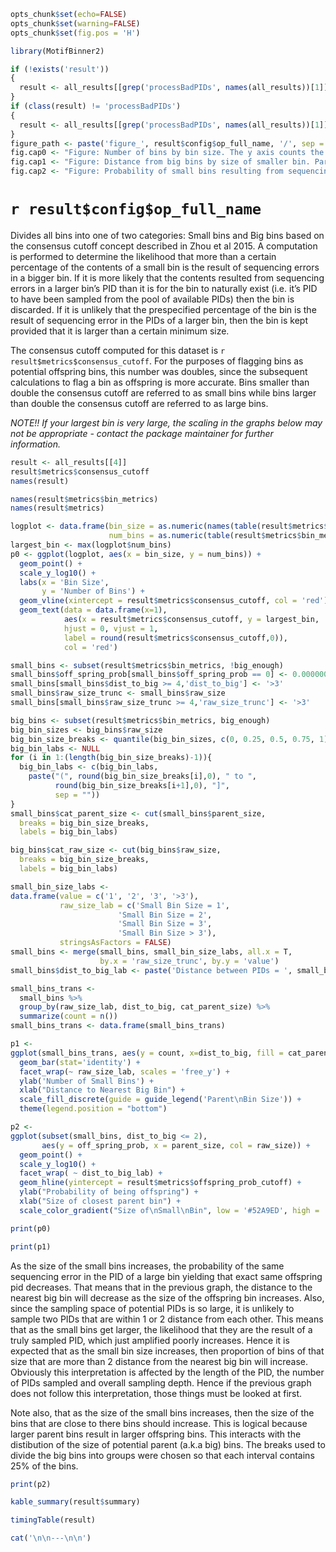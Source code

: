 ```r
opts_chunk$set(echo=FALSE)
opts_chunk$set(warning=FALSE)
opts_chunk$set(fig.pos = 'H')

library(MotifBinner2)

if (!exists('result'))
{
  result <- all_results[[grep('processBadPIDs', names(all_results))[1]]]
}
if (class(result) != 'processBadPIDs')
{
  result <- all_results[[grep('processBadPIDs', names(all_results))[1]]]
}
figure_path <- paste('figure_', result$config$op_full_name, '/', sep = '')
fig.cap0 <- "Figure: Number of bins by bin size. The y axis counts the number of bins of the size given on the x-axis. Note the log scale on the y-axis. The vertical red line indicates the consensus cutoff. Note that a few additional QC checks were performed since the previous version of this figure (in the extactPID steps), so slight deviations are expected."
fig.cap1 <- "Figure: Distance from big bins by size of smaller bin. Parent bin sizes were chosen such that each interval contains 25% of all large bins."
fig.cap2 <- "Figure: Probability of small bins resulting from sequencing errors in the PIDs of larger bins. Note that the probability computation is based on a proportion of the size of the small bin (30% by default). Thus the probability only changes if the size of the bin increased enough for that proportion to increase by one. Hence bins of size 1, 2, and 3 are on the same probability curve; likewise bins of size 4, 5 and 6 and so forth."
```

# `r result$config$op_full_name`

Divides all bins into one of two categories: Small bins and Big bins based on the consensus cutoff concept described in Zhou et al 2015. A computation is performed to determine the likelihood that more than a certain percentage of the contents of a small bin is the result of sequencing errors in a bigger bin. If it is more likely that the contents resulted from sequencing errors in a larger bin's PID than it is for the bin to naturally exist (i.e. it's PID to have been sampled from the pool of available PIDs) then the bin is discarded. If it is unlikely that the prespecified percentage of the bin is the result of sequencing error in the PIDs of a larger bin, then the bin is kept provided that it is larger than a certain minimum size.

The consensus cutoff computed for this dataset is `r result$metrics$consensus_cutoff`. For the purposes of flagging bins as potential offspring bins, this number was doubles, since the subsequent calculations to flag a bin as offspring is more accurate. Bins smaller than double the consensus cutoff are referred to as small bins while bins larger than double the consensus cutoff are referred to as large bins.

*NOTE!! If your largest bin is very large, the scaling in the graphs below may not be appropriate - contact the package maintainer for further information.*

```r
result <- all_results[[4]]
result$metrics$consensus_cutoff
names(result)

names(result$metrics$bin_metrics)
names(result$metrics)
```

```r
logplot <- data.frame(bin_size = as.numeric(names(table(result$metrics$bin_metrics$raw_size))),
                      num_bins = as.numeric(table(result$metrics$bin_metrics$raw_size)))
largest_bin <- max(logplot$num_bins)
p0 <- ggplot(logplot, aes(x = bin_size, y = num_bins)) + 
  geom_point() + 
  scale_y_log10() + 
  labs(x = 'Bin Size',
       y = 'Number of Bins') +
  geom_vline(xintercept = result$metrics$consensus_cutoff, col = 'red') +
  geom_text(data = data.frame(x=1), 
            aes(x = result$metrics$consensus_cutoff, y = largest_bin,
            hjust = 0, vjust = 1, 
            label = round(result$metrics$consensus_cutoff,0)),
            col = 'red')

small_bins <- subset(result$metrics$bin_metrics, !big_enough)
small_bins$off_spring_prob[small_bins$off_spring_prob == 0] <- 0.0000000001
small_bins[small_bins$dist_to_big >= 4,'dist_to_big'] <- '>3'
small_bins$raw_size_trunc <- small_bins$raw_size
small_bins[small_bins$raw_size_trunc >= 4,'raw_size_trunc'] <- '>3'

big_bins <- subset(result$metrics$bin_metrics, big_enough)
big_bin_sizes <- big_bins$raw_size
big_bin_size_breaks <- quantile(big_bin_sizes, c(0, 0.25, 0.5, 0.75, 1))
big_bin_labs <- NULL
for (i in 1:(length(big_bin_size_breaks)-1)){
  big_bin_labs <- c(big_bin_labs, 
    paste("(", round(big_bin_size_breaks[i],0), " to ", 
          round(big_bin_size_breaks[i+1],0), "]", 
          sep = ""))
}
small_bins$cat_parent_size <- cut(small_bins$parent_size, 
  breaks = big_bin_size_breaks,
  labels = big_bin_labs)

big_bins$cat_raw_size <- cut(big_bins$raw_size, 
  breaks = big_bin_size_breaks,
  labels = big_bin_labs)

small_bin_size_labs <- 
data.frame(value = c('1', '2', '3', '>3'),
           raw_size_lab = c('Small Bin Size = 1',
                        'Small Bin Size = 2',
                        'Small Bin Size = 3',
                        'Small Bin Size > 3'),
           stringsAsFactors = FALSE)
small_bins <- merge(small_bins, small_bin_size_labs, all.x = T, 
                    by.x = 'raw_size_trunc', by.y = 'value')
small_bins$dist_to_big_lab <- paste('Distance between PIDs = ', small_bins$dist_to_big, sep = '')

small_bins_trans <-
  small_bins %>%
  group_by(raw_size_lab, dist_to_big, cat_parent_size) %>%
  summarize(count = n())
small_bins_trans <- data.frame(small_bins_trans)

p1 <-
ggplot(small_bins_trans, aes(y = count, x=dist_to_big, fill = cat_parent_size)) +
  geom_bar(stat='identity') +
  facet_wrap(~ raw_size_lab, scales = 'free_y') +
  ylab('Number of Small Bins') +
  xlab("Distance to Nearest Big Bin") +
  scale_fill_discrete(guide = guide_legend('Parent\nBin Size')) +
  theme(legend.position = "bottom")

p2 <- 
ggplot(subset(small_bins, dist_to_big <= 2), 
       aes(y = off_spring_prob, x = parent_size, col = raw_size)) +
  geom_point() +
  scale_y_log10() +
  facet_wrap( ~ dist_to_big_lab) +
  geom_hline(yintercept = result$metrics$offspring_prob_cutoff) +
  ylab("Probability of being offspring") +
  xlab("Size of closest parent bin") +
  scale_color_gradient("Size of\nSmall\nBin", low = '#52A9ED', high = '#153048')
```

```r
print(p0)
```

```r
print(p1)
```

As the size of the small bins increases, the probability of the same sequencing error in the PID of a large bin yielding that exact same offspring pid decreases. That means that in the previous graph, the distance to the nearest big bin will decrease as the size of the offspring bin increases. Also, since the sampling space of potential PIDs is so large, it is unlikely to sample two PIDs that are within 1 or 2 distance from each other. This means that as the small bins get larger, the likelihood that they are the result of a truly sampled PID, which just amplified poorly increases. Hence it is expected that as the small bin size increases, then proportion of bins of that size that are more than 2 distance from the nearest big bin will increase. Obviously this interpretation is affected by the length of the PID, the number of PIDs sampled and overall sampling depth. Hence if the previous graph does not follow this interpretation, those things must be looked at first.

Note also, that as the size of the small bins increases, then the size of the bins that are close to there bins should increase. This is logical because larger parent bins result in larger offspring bins. This interacts with the distibution of the size of potential parent (a.k.a big) bins. The breaks used to divide the big bins into groups were chosen so that each interval contains 25% of the bins.

```r
print(p2)
```

```r
kable_summary(result$summary)

timingTable(result)
```

```r
cat('\n\n---\n\n')
```

